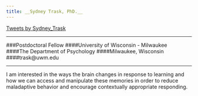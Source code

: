 ```yaml
---
title: __Sydney Trask, PhD.__
---
```

<a class="twitter-timeline" data-width="400" data-height="1000" href="https://twitter.com/Sydney_Trask">Tweets by Sydney_Trask</a> <script async src="//platform.twitter.com/widgets.js" charset="utf-8"></script>



---

###Postdoctoral Fellow
####University of Wisconsin - Milwaukee  
####The Department of Psychology
####Milwaukee, Wisconsin  
####trask@uwm.edu

---

I am interested in the ways the brain changes in response to learning and how we can access and manipulate these memories in order to reduce maladaptive behavior and encourage contextually appropriate responding. 





